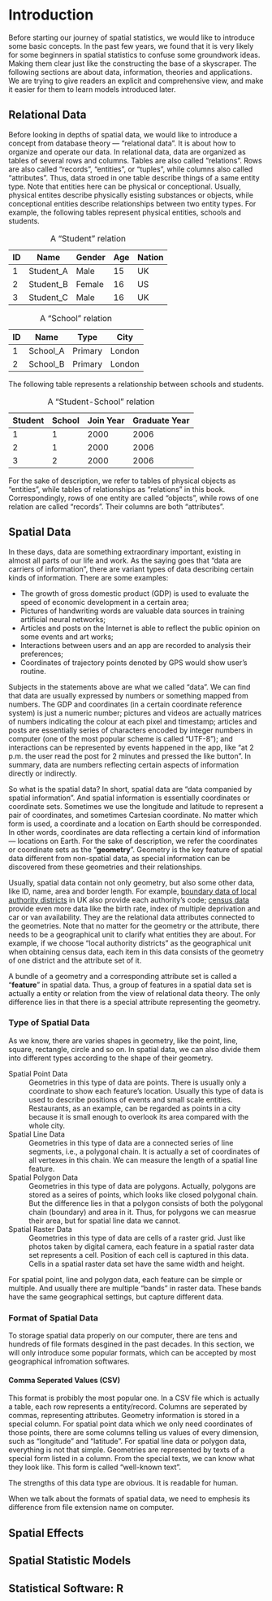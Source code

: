 # Introduction

Before starting our journey of spatial statistics, we would like to introduce some basic concepts.
In the past few years, we found that it is very likely for some beginners in spatial statistics to confuse some groundwork ideas.
Making them clear just like the constructing the base of a skyscraper.
The following sections are about data, information, theories and applications.
We are trying to give readers an explicit and comprehensive view, and make it easier for them to learn models introduced later.

## Relational Data

Before looking in depths of spatial data, we would like to introduce a concept from database theory --- "relational data".
It is about how to organize and operate our data.
In relational data, data are organized as tables of several rows and columns.
Tables are also called "relations".
Rows are also called "records", "entities", or "tuples", while columns also called "attributes".
Thus, data stroed in one table describe things of a same entity type.
Note that entities here can be physical or conceptional.
Usually, physical entites describe physically esisting substances or objects, while conceptional entities describe relationships between two entity types.
For example, the following tables represent physical entities, schools and students.

| ID | Name      | Gender | Age | Nation |
| -- | --------- | ------ | --- | ------ |
| 1  | Student_A | Male   | 15  | UK     |
| 2  | Student_B | Female | 16  | US     |
| 3  | Student_C | Male   | 16  | UK     |

: A "Student" relation

| ID | Name     | Type    | City       |
| -- | -------- | ------- | ---------- |
| 1  | School_A | Primary | London     |
| 2  | School_B | Primary | London     |

: A "School" relation

The following table represents a relationship between schools and students.

| Student | School | Join Year | Graduate Year |
| ------- | ------ | --------- | ------------- |
| 1       | 1      | 2000      | 2006          |
| 2       | 1      | 2000      | 2006          |
| 3       | 2      | 2000      | 2006          |

: A "Student-School" relation

For the sake of description, we refer to tables of physical objects as "entities", while tables of relationships as "relations" in this book.
Correspondingly, rows of one entity are called "objects", while rows of one relation are called "records".
Their columns are both "attributes".

## Spatial Data

In these days, data are something extraordinary important, existing in almost all parts of our life and work.
As the saying goes that "data are carriers of information", there are variant types of data describing certain kinds of information.
There are some examples:

- The growth of gross domestic product (GDP) is used to evaluate the speed of economic development in a certain area;
- Pictures of handwriting words are valuable data sources in training artificial neural networks;
- Articles and posts on the Internet is able to reflect the public opinion on some events and art works;
- Interactions between users and an app are recorded to analysis their preferences;
- Coordinates of trajectory points denoted by GPS would show user's routine.

Subjects in the statements above are what we called "data".
We can find that data are usually expressed by numbers or something mapped from numbers.
The GDP and coordinates (in a certain coordinate reference system) is just a numeric number;
pictures and videos are actually matrices of numbers indicating the colour at each pixel and timestamp;
articles and posts are essentially series of characters encoded by integer numbers in computer
(one of the most popular scheme is called "UTF-8");
and interactions can be represented by events happened in the app,
like "at 2 p.m. the user read the post for 2 minutes and pressed the like button".
In summary, data are numbers reflecting certain aspects of information directly or indirectly.

So what is the spatial data?
In short, spatial data are "data companied by spatial information".
And spatial information is essentially coordinates or coordinate sets.
Sometimes we use the longitude and latitude to represent a pair of coordinates, and sometimes Cartesian coordinate.
No matter which form is used, a coordinate and a location on Earth should be corresponded.
In other words, coordinates are data reflecting a certain kind of information --- locations on Earth.
For the sake of description, we refer the coordinates or coordinate sets as the "**geometry**".
Geometry is the key feature of spatial data different from non-spatial data,
as special information can be discovered from these geometries and their relationships.

Usually, spatial data contain not only geometry, but also some other data, like ID, name, area and border length.
For example, [boundary data of local authority districts][boundary-uk] in UK also provide each authority's code;
[census data][census-uk] provide even more data like the birth rate, index of multiple deprivation and car or van availability.
They are the relational data attributes connected to the geometries.
Note that no matter for the geometry or the attribute, there needs to be a geographical unit to clarify what entities they are about.
For example, if we choose "local authority districts" as the geographical unit when obtaining census data,
each item in this data consists of the geometry of one district and the attribute set of it.

A bundle of a geometry and a corresponding attribute set is called a "**feature**" in spatial data.
Thus, a group of features in a spatial data set is actually a entity or relation from the view of relational data theory.
The only difference lies in that there is a special attribute representing the geometry.

<!-- TODO: Add a table showing an example of census data. -->

<!-- TODO: Add a figure showing structures of a feature set. -->

### Type of Spatial Data

As we know, there are varies shapes in geometry, like the point, line, square, rectangle, circle and so on.
In spatial data, we can also divide them into different types according to the shape of their geometry.

Spatial Point Data
: Geometries in this type of data are points.
There is usually only a coordinate to show each feature's location.
Usually this type of data is used to describe positions of events and small scale entities.
Restaurants, as an example, can be regarded as points in a city because it is small enough to overlook its area compared with the whole city.

Spatial Line Data
: Geometries in this type of data are a connected series of line segments, i.e., a polygonal chain.
It is actually a set of coordinates of all vertexes in this chain.
We can measure the length of a spatial line feature.

Spatial Polygon Data
: Geometries in this type of data are polygons.
Actually, polygons are stored as a seires of points, which looks like closed polygonal chain.
But the difference lies in that a polygon consists of both the polygonal chain (boundary) and area in it.
Thus, for polygons we can measrue their area, but for spatial line data we cannot.

Spatial Raster Data
: Geometries in this type of data are cells of a raster grid.
Just like photos taken by digital camera, each feature in a spatial raster data set represents a cell.
Position of each cell is captured in this data.
Cells in a spatial raster data set have the same width and height.

<!-- TODO: Add figures demonstrating different types of spatial data. -->

For spatial point, line and polygon data, each feature can be simple or multiple.
And usually there are multiple "bands" in raster data.
These bands have the same geographical settings, but capture different data.

### Format of Spatial Data

To storage spatial data properly on our computer, there are tens and hundreds of file formats desgined in the past decades.
In this section, we will only introduce some popular formats, which can be accepted by most geographical infromation softwares.

#### Comma Seperated Values (CSV)

This format is probibly the most popular one.
In a CSV file which is actually a table, each row represents a entity/record.
Columns are seperated by commas, representing attributes.
Geometry information is stored in a special column.
For spatial point data which we only need coordinates of those points, there are some columns telling us values of every dimension,
such as "longitude" and "latitude".
For spatial line data or polygon data, everything is not that simple.
Geometries are represented by texts of a special form listed in a column.
From the special texts, we can know what they look like.
This form is called "well-known text".

The strengths of this data type are obvious.
It is readable for human.

When we talk about the formats of spatial data, we need to emphesis its difference from file extension name on computer.

## Spatial Effects

## Spatial Statistic Models

## Statistical Software: R

[boundary-uk]:https://geoportal.statistics.gov.uk/datasets/ons::local-authority-districts-december-2021-gb-bfc/about
[census-uk]:https://www.ons.gov.uk/census